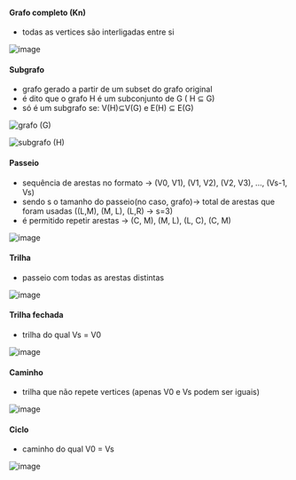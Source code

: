






#### Grafo completo (Kn)

-   todas as vertices são interligadas entre si

![image](/image/image_446.png)

#### Subgrafo

-   grafo gerado a partir de um subset do grafo original
-   é dito que o grafo H é um subconjunto de G ( H ⊆ G)
-   só é um subgrafo se: V(H)⊆V(G) e E(H) ⊆ E(G)

![grafo (G)](/image/image_447.png)

![subgrafo (H)](/image/image_448.png)

#### Passeio

-   sequência de arestas no formato → (V0, V1), (V1, V2), (V2, V3), ...,
    (Vs-1, Vs)
-   sendo s o tamanho do passeio(no caso, grafo)→ total de arestas que
    foram usadas ((L,M), (M, L), (L,R) → s=3)
-   é permitido repetir arestas → (C, M), (M, L), (L, C), (C, M)

![image](/image/image_449.png)

#### Trilha

-   passeio com todas as arestas distintas

![image](/image/image_450.png)

#### Trilha fechada

-   trilha do qual Vs = V0

![image](/image/image_451.png)

#### Caminho

-   trilha que não repete vertices (apenas V0 e Vs podem ser iguais)

![image](/image/image_452.png)

#### Ciclo

-   caminho do qual V0 = Vs

![image](/image/image_453.png)


